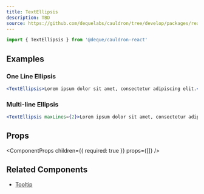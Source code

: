 ```yaml
---
title: TextEllipsis
description: TBD
source: https://github.com/dequelabs/cauldron/tree/develop/packages/react/src/components/TextEllipsis/index.tsx
---
```



```js
import { TextEllipsis } from '@deque/cauldron-react'
```

## Examples

### One Line Ellipsis

```jsx example
<TextEllipsis>Lorem ipsum dolor sit amet, consectetur adipiscing elit.</TextEllipsis>
```

### Multi-line Ellipsis

```jsx example
<TextEllipsis maxLines={2}>Lorem ipsum dolor sit amet, consectetur adipiscing elit, sed do eiusmod tempor incididunt ut labore et dolore magna aliqua.</TextEllipsis>
```

## Props

<ComponentProps
  children={{
    required: true
  }}
  props={[]}
/>

## Related Components

- [Tooltip](./Tooltip)